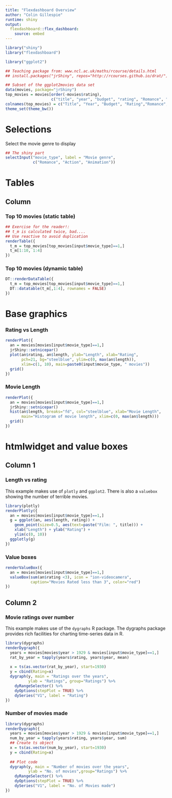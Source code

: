 ```yaml
---
title: "Flexdashboard Overview"
author: "Colin Gillespie"
runtime: shiny
output: 
  flexdashboard::flex_dashboard:
    source: embed
---
```


```r
library("shiny")
library("flexdashboard")
```
```r
library("ggplot2")

## Teaching package from: www.ncl.ac.uk/maths/rcourse/details.html
## install.packages("jrShiny", repos="http://rcourses.github.io/drat/")

## Subset of the ggplot2movies data set
data(movies, package="jrShiny")
top_movies = movies[order(-movies$rating), 
                    c("title", "year", "budget", "rating", "Romance", "Action", "Animation"), ]
colnames(top_movies) = c("Title", "Year", "Budget", "Rating","Romance", "Action", "Animation")
theme_set(theme_bw())
```

Selections {.sidebar}
===============================

Select the movie genre to display

```r
## The shiny part
selectInput("movie_type", label = "Movie genre", 
            c("Romance", "Action", "Animation"))
```

Tables
===================================== 

Column {.tabset .tabset-fade}
-------------------------------------
### Top 10 movies (static table)


```r
## Exercise for the reader!: 
## t_m is calculated twice, bad....
## Use reactive to avoid duplication
renderTable({
  t_m = top_movies[top_movies[input$movie_type]==1,]
  t_m[1:10, 1:4]
})
```

### Top 10 movies (dynamic table)

```r
DT::renderDataTable({
  t_m = top_movies[top_movies[input$movie_type]==1,]
  DT::datatable(t_m[,1:4], rownames = FALSE)
})
```

Base graphics 
===================================== 

### Rating vs Length

```r
renderPlot({
  an = movies[movies[input$movie_type]==1,]
  jrShiny::setnicepar() 
  plot(an$rating, an$length, ylab="Length", xlab="Rating", 
       pch=21, bg="steelblue", ylim=c(0, max(an$length)), 
       xlim=c(1, 10), main=paste0(input$movie_type, " movies"))
  grid()
})
```

### Movie Length

```r
renderPlot({
  an = movies[movies[input$movie_type]==1,]
  jrShiny::setnicepar()
  hist(an$length, breaks="fd", col="steelblue", xlab="Movie Length", 
       main="Histogram of movie length", xlim=c(0, max(an$length)))
  grid()
})
```

htmlwidget and value boxes
===================================== 

Column 1 {data-width=200}
------------------------------------
### Length vs rating

This example makes use of `plotly` and `ggplot2`. There is also a `valuebox` showing the number
of terrible movies.

```r
library(plotly)
renderPlotly({
  an = movies[movies[input$movie_type]==1,]
  g = ggplot(an, aes(length, rating)) + 
    geom_point(size=0.5, aes(text=paste("Film: ", title))) + 
    xlab("Length") + ylab("Rating") + 
    ylim(c(0, 10)) 
  ggplotly(g)
})
```

### Value boxes

```r
renderValueBox({
  an = movies[movies[input$movie_type]==1,]
  valueBox(sum(an$rating <3), icon = "ion-videocamera", 
           caption="Movies Rated less than 3", color="red")
})
```

Column 2 {data-width=300}
-------------------------------------

### Movie ratings over number

This example makes use of the `dygraphs` R package. The dygraphs
package provides rich facilities for charting time-series data 
in R. 

```r
library(dygraphs)
renderDygraph({
  years = movies[movies$year > 1929 & movies[input$movie_type]==1,]
  rat_by_year = tapply(years$rating, years$year, mean)
  
  x = ts(as.vector(rat_by_year), start=1930)
  y = cbind(Rating=x)
  dygraph(y, main = "Ratings over the years", 
          ylab = "Ratings", group="Ratings") %>% 
    dyRangeSelector() %>%
    dyOptions(stepPlot = TRUE) %>%
    dySeries("V1", label = "Rating")
})
```

### Number of movies made

```r
library(dygraphs)
renderDygraph({
  years = movies[movies$year > 1929 & movies[input$movie_type]==1,]
  num_by_year = tapply(years$rating, years$year, sum)
  ## Create ts object
  x = ts(as.vector(num_by_year), start=1930)
  y = cbind(Rating=x)
  
  ## Plot code
  dygraph(y, main = "Number of movies over the years", 
          ylab = "No. of movies",group="Ratings") %>% 
    dyRangeSelector() %>%
    dyOptions(stepPlot = TRUE) %>%
    dySeries("V1", label = "No. of Movies made")
})
```





